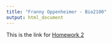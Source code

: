 ```yaml
---
title: "Franny Oppenheimer - Bio2100"
output: html_document
---
```


This is the link for [Homework 2](Homework_02.html)

